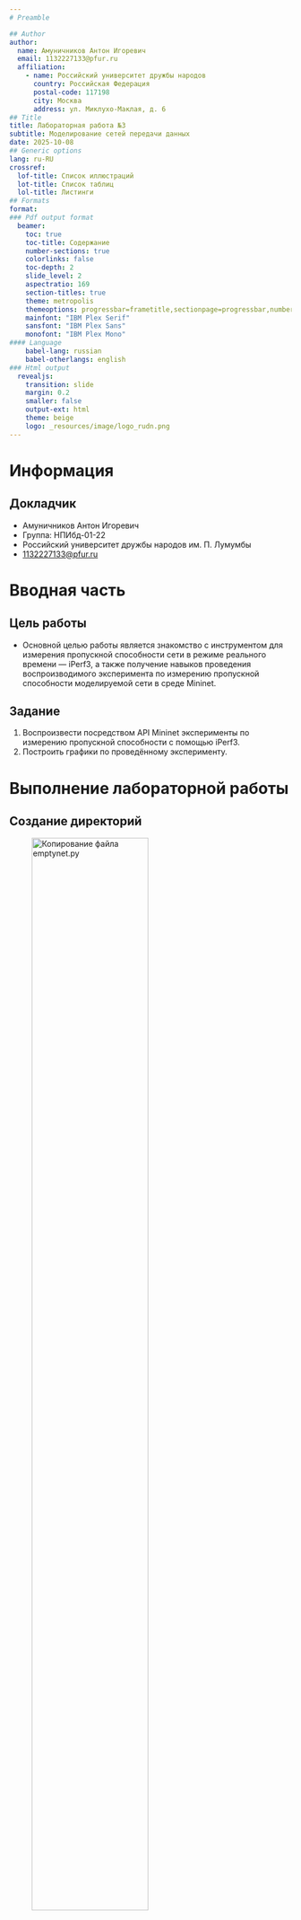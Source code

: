 ```yaml
---
# Preamble

## Author
author:
  name: Амуничников Антон Игоревич
  email: 1132227133@pfur.ru
  affiliation:
    - name: Российский университет дружбы народов
      country: Российская Федерация
      postal-code: 117198
      city: Москва
      address: ул. Миклухо-Маклая, д. 6
## Title
title: Лабораторная работа №3
subtitle: Моделирование сетей передачи данных
date: 2025-10-08
## Generic options
lang: ru-RU
crossref:
  lof-title: Список иллюстраций
  lot-title: Список таблиц
  lol-title: Листинги
## Formats
format:
### Pdf output format
  beamer:
    toc: true
    toc-title: Содержание
    number-sections: true
    colorlinks: false
    toc-depth: 2
    slide_level: 2
    aspectratio: 169
    section-titles: true
    theme: metropolis
    themeoptions: progressbar=frametitle,sectionpage=progressbar,numbering=fraction
    mainfont: "IBM Plex Serif"
    sansfont: "IBM Plex Sans"
    monofont: "IBM Plex Mono"
#### Language
    babel-lang: russian
    babel-otherlangs: english
### Html output
  revealjs:
    transition: slide
    margin: 0.2
    smaller: false
    output-ext: html
    theme: beige
    logo: _resources/image/logo_rudn.png
---
```


# Информация

## Докладчик

* Амуничников Антон Игоревич
* Группа: НПИбд-01-22
* Российский университет дружбы народов им. П. Лумумбы
* [1132227133@pfur.ru](mailto:1132227133@pfur.ru)

# Вводная часть

## Цель работы

- Основной целью работы является знакомство с инструментом для измерения пропускной способности сети в режиме реального времени — iPerf3, а также получение навыков проведения воспроизводимого эксперимента по измерению пропускной способности моделируемой сети в среде Mininet.

## Задание

1. Воспроизвести посредством API Mininet эксперименты по измерению пропускной способности с помощью iPerf3.
2. Построить графики по проведённому эксперименту.

# Выполнение лабораторной работы

## Создание директорий

![Копирование файла emptynet.py](image/1.png){#fig-001 width=70%}

## Запуск lab_iperf3_topo.py

![Создание топологии и ее основные параметры](image/2.png){#fig-002 width=50%}

## Изменение lab_iperf3_topo.py

![Изменение скрипта lab_iperf3_topo.py](image/3.png){#fig-003 width=70%}

## Проверка lab_iperf3_topo.py

![Проверка работы внесенных изменений](image/4.png){#fig-004 width=70%}

## Изменение lab_iperf3_topo.py

![Изменение скрипта lab_iperf3_topo.py](image/5.png){#fig-005 width=70%}

## Проверка lab_iperf3_topo.py

![Проверка работы внесенных изменений](image/6.png){#fig-006 width=70%}

## Изменение lab_iperf3_topo.py

![Настройка параметров производительности](image/7.png){#fig-007 width=50%}

## Проверка lab_iperf3_topo.py

![Запуск скрипта с настройкой параметров производительности и без нее](image/8.png){#fig-008 width=50%}

## Создание lab_iperf3.py

![Изменения кода в скрипте lab_iperf3.py](image/9.png){#fig-009 width=50%}

## Запуск lab_iperf3.py

![Запуск скрипта lab_iperf3.py](image/10.png){#fig-010 width=70%}

## Makefile

![Создание Makefile](image/11.png){#fig-011 width=70%}

## Makefile

![Проверка работы Makefile](image/12.png){#fig-012 width=70%}

## Выводы

- В результате выполнения данной лабораторной работы я познакомился с инструментом для измерения пропускной способности сети в режиме реального времени — iPerf3, а также получил навыки проведения воспроизводимого эксперимента по измерению пропускной способности моделируемой сети в среде Mininet.